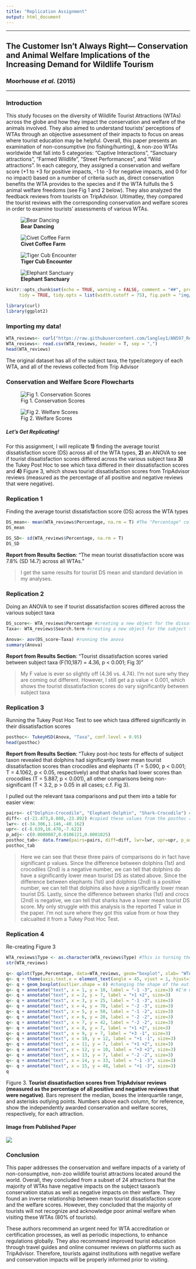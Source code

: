 ```yaml
---
title: "Replication Assignment"
output: html_document
---
```


***

## The Customer Isn't Always Right— Conservation and Animal Welfare Implications of the Increasing Demand for Wildlife Tourism

### Moorhouse *et al.* (2015)

***

### Introduction 

  This study focuses on the diversity of Wildlife Tourist Attractions (WTAs) across the globe and how they impact the conservation and welfare of the animals involved. They also aimed to understand tourists' perceptions of WTAs through an objective assessment of their impacts to focus on areas where tourist education may be helpful. Overall, this paper presents an examination of non-consumptive (no fishing/hunting), & non-zoo WTAs worldwide that fall into 5 categories: "Captive Interactions", "Sanctuary attractions", "Farmed Wildlife", "Street Performances", and "Wild attractions". In each category, they assigned a conservation and welfare score (+1 to +3 for positive impacts, -1 to -3 for negative impacts, and 0 for no impact) based on a number of criteria such as, direct conservation benefits the WTA provides to the species and if the WTA fulfulls the 5 animal welfare freedoms (see Fig 1 and 2 below). They also analyzed the feedback reviews from tourists on TripAdvisor. Ultimatley, they compared the tourist reviews with the corresponding conservation and welfare scores in order to examine tourists' assessments of various WTAs.

![**Bear Dancing**](/Users/lauraangley/Documents/GitHub/AN597_Replication_Assignment/img/Bear Dancing.png)

![**Civet Coffee Farm**](/Users/lauraangley/Documents/GitHub/AN597_Replication_Assignment/img/Civet Farm.png)

![**Tiger Cub Encounter**](/Users/lauraangley/Documents/GitHub/AN597_Replication_Assignment/img/Tiger_Encounter.png)

![**Elephant Sanctuary**](/Users/lauraangley/Documents/GitHub/AN597_Replication_Assignment/img/Ele Sanct.png)

```r
knitr::opts_chunk$set(echo = TRUE, warning = FALSE, comment = "##", prompt = TRUE, 
     tidy = TRUE, tidy.opts = list(width.cutoff = 75), fig.path = "img/")
```

```r
library(curl)
library(ggplot2)
```

### Importing my data!

```r
WTA_reviews<- curl("https://raw.githubusercontent.com/langley1/AN597_Replication_Assignment/master/WTA_Reviews.csv") # I saved their original excel datasheet as a csv, uploaded to my repo, and am pulling it in here using curl
WTA_reviews<- read.csv(WTA_reviews, header = T, sep = ",")
head(WTA_reviews) 
```
The original dataset has all of the subject taxa, the type/category of each WTA, and all of the reviews collected from Trip Advisor


### Conservation and Welfare Score Flowcharts

![Fig 1. Conservation Scores](/Users/lauraangley/Documents/GitHub/AN597_Replication_Assignment/img/WTA_Cons.png)


![Fig 2. Welfare Scores](/Users/lauraangley/Documents/GitHub/AN597_Replication_Assignment/img/WTA_Welfare.png)



##### Let's Get Replicating!

For this assignment, I will replicate **1)** finding the average tourist dissatisfaction score (DS) across all of the WTA types, **2)** an ANOVA to see if tourist dissatisfaction scores differed across the various subject taxa **3)** the Tukey Post Hoc to see which taxa differed in their dissatisfaction scores and **4)** Figure 3, which shows tourist dissatisfaction scores from TripAdvisor reviews (measured as the percentage of all positive and negative reviews that were negative).

### Replication 1

Finding the average tourist dissatisfaction score (DS) across the WTA types
```r
DS_mean<- mean(WTA_reviews$Percentage, na.rm = T) #The "Percentage" column in the dataset is the tourist dissatisfaction scores measured as the percentage of all reviews (discounting ‘average’ reviews) accounted for by negative reviews (i.e. 100 x (negatives /(positives + negatives))), where a low percentage indicates that few tourists had a negative perception of the attraction
DS_mean

DS_SD<- sd(WTA_reviews$Percentage, na.rm = T)
DS_SD
```
**Report from Results Section**: "The mean tourist dissatisfaction score was 7.8% (SD 14.7) across all WTAs."

> I get the same results for tourist DS mean and standard deviation in my analyses. 

### Replication 2

Doing an ANOVA to see if tourist dissatisfaction scores differed across the various subject taxa
```r
DS_score<- WTA_reviews$Percentage #creating a new object for the dissatisfaction score
Taxa<- WTA_reviews$Search.term #creating a new object for the subject taxa

Anova<- aov(DS_score~Taxa) #running the anova
summary(Anova)
```
**Report from Results Section**: "Tourist dissatisfaction scores varied between subject taxa (F(10,187) = 4.36, p < 0.001; Fig 3)"

> My F value is ever so slightly off (4.36 vs. 4.74). I'm not sure why they are coming out different. However, I still get a p value < 0.001, which shows the tourist dissatisfaction scores do vary significantly between subject taxa

### Replication 3

Running the Tukey Post Hoc Test to see which taxa differed significantly in their dissatisfaction scores
```r
posthoc<- TukeyHSD(Anova, "Taxa", conf.level = 0.95)
head(posthoc)
```
**Report from Results Section**: "Tukey post-hoc tests for effects of subject taxon revealed that dolphins had significantly lower mean tourist dissatisfaction scores than crocodiles and elephants (T = 5.090, p < 0.001; T = 4.1062, p < 0.05, respectively) and that sharks had lower scores than crocodiles (T = 5.887, p < 0.001), all other comparisons being non-significant (T < 3.2, p > 0.05 in all cases; c.f. Fig 3). 

I pulled out the relevant taxa comparisons and put them into a table for easier view: 
```r
pairs<- c("Dolphin-Crocodile", "Elephant-Dolphin", "Shark-Crocodile") #the three pairs they reported as significant in their results
diff<- c(-21.473,8.808,-23.892) #copied these values from the posthoc results
lwr<- c(-34.306,1.146,-40.162)
upr<- c(-8.639,16.470,-7.622)
p_adj<- c(0.0000087,0.0106121,0.0001825)
posthoc_tab<- data.frame(pairs=pairs, diff=diff, lwr=lwr, upr=upr, p_adj=p_adj) #creating my table
posthoc_tab
```

> Here we can see that these three pairs of comparisons do in fact have significant p values. Since the difference between dolphins (1st) and crocodiles (2nd) is a negative number, we can tell that dolphins do have a significantly lower mean tourist DS as stated above. Since the difference between elephants (1st) and dolphins (2nd) is a positive number, we can tell that dolphins also have a significantly lower mean tourist DS. Lastly, since the difference between sharks (1st) and crocs (2nd) is negative, we can tell that sharks have a lower mean tourist DS score. My only struggle with this analysis is the reported T value in the paper. I'm not sure where they got this value from or how they calcualted it from a Tukey Post Hoc Test. 

### Replication 4

Re-creating Figure 3 
```r
WTA_reviews$Type <- as.character(WTA_reviews$Type) #This is turning the "Type" category into characters rather than factors
str(WTA_reviews)

q<- qplot(Type,Percentage, data=WTA_reviews, geom="boxplot", xlab= "WTA Type", ylab = "Tourist Dissatisfaction Score (% negative reviews)") 
q<- q + theme(axis.text.x = element_text(angle = 45, vjust = 1, hjust=1)) #putting the x labels on an angle
q<- q + geom_boxplot(outlier.shape = 8) #changing the shape of the outlier points to asterisks
q<- q + annotate("text", x = 1, y = 10, label = "-1 -3", size=3) #I'm using annotate() to manually add in the conservation and welfare scores onto the plot, probably not the most efficient way since I have to do it for every single WTA type alone the x-axis
q<- q + annotate("text", x = 2, y = 7, label = "+1 +2", size=3)
q<- q + annotate("text", x = 3, y = 25, label = "-1 -3", size=3)
q<- q + annotate("text", x = 4, y = 70, label = "-2 -3", size=3)
q<- q + annotate("text", x = 5, y = 50, label = "-1 -2", size=3)
q<- q + annotate("text", x = 6, y = 20, label = "-2 -2", size=3)
q<- q + annotate("text", x = 7, y = 42, label = "-2 -2", size=3)
q<- q + annotate("text", x = 8, y = 7, label = "+1 +2", size=3)
q<- q + annotate("text", x = 9, y = 7, label = "+3 -1", size=3)
q<- q + annotate("text", x = 10, y = 12, label = "+1 -1", size=3)
q<- q + annotate("text", x = 11, y = 7, label = "+1 +2", size=3)
q<- q + annotate("text", x = 12, y = 10, label = "+3 +2", size=3)
q<- q + annotate("text", x = 13, y = 7, label = "-2 -2", size=3)
q<- q + annotate("text", x = 14, y = 33, label = "-1 -3", size=3)
q<- q + annotate("text", x = 15, y = 48, label = "+1 -3", size=3)
q
```

Figure 3. **Tourist dissatisfaction scores from TripAdvisor reviews (measured as the percentage of all positive and negative reviews that were negative)**. Bars represent the median, boxes the interquartile range, and asterisks outlying points. Numbers above each column, for reference, show the independently awarded conservation and welfare scores, respectively, for each attraction.





#### **Image from Published Paper**

![](/Users/lauraangley/Documents/GitHub/AN597_Replication_Assignment/img/WTA_Paper_Fig3.png)

### Conclusion 

  This paper addresses the conservation and welfare impacts of a variety of non-consumptive, non-zoo wildlife tourist attractions located around the world. Overall, they concluded from a subset of 24 attractions that the majority of WTAs have negative impacts on the subject taxaon's conservation status as well as negative impacts on their welfare. They found an inverse relationship between mean tourist dissatisfaction score and the welfare scores. However, they concluded that the majority of tourists will not recognize and acknowledge poor animal welfare when visiting these WTAs (80% of tourists).
  
  These authors recommend an urgent need for WTA accreditation or certification processes, as well as periodic inspections, to enhance regulations globally. They also recommend improved tourist education through travel guides and online consumer reviews on platforms such as TripAdvisor. Therefore, tourists against institutions with negative welfare and conservation impacts will be properly informed prior to visiting.


